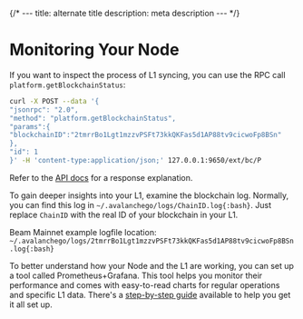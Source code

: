 {/* ---
title: alternate title
description: meta description
--- */}

# Monitoring Your Node

If you want to inspect the process of L1 syncing, you can use the RPC call `platform.getBlockchainStatus`:

```bash /2tmrrBo1Lgt1mzzvPSFt73kkQKFas5d1AP88tv9cicwoFp8BSn/ copy
curl -X POST --data '{
"jsonrpc": "2.0",
"method": "platform.getBlockchainStatus",
"params":{
"blockchainID":"2tmrrBo1Lgt1mzzvPSFt73kkQKFas5d1AP88tv9cicwoFp8BSn"
},
"id": 1
}' -H 'content-type:application/json;' 127.0.0.1:9650/ext/bc/P
```

Refer to the [API docs](https://build.avax.network/docs/api-reference/p-chain/api#platformgetblockchainstatus) for a response explanation.

To gain deeper insights into your L1, examine the blockchain log. Normally, you can find this log in `~/.avalanchego/logs/ChainID.log{:bash}`. Just replace `ChainID` with the real ID of your blockchain in your L1.

Beam Mainnet example logfile location:
`~/.avalanchego/logs/2tmrrBo1Lgt1mzzvPSFt73kkQKFas5d1AP88tv9cicwoFp8BSn.log{:bash}`

To better understand how your Node and the L1 are working, you can set up a tool called Prometheus+Grafana. This tool helps you monitor their performance and comes with easy-to-read charts for regular operations and specific L1 data. There's a [step-by-step guide](https://build.avax.network/docs/nodes/maintain/monitoring) available to help you get it all set up.
